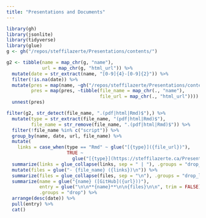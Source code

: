 ```yaml
---
title: "Presentations and Documents"
---
```



```r
library(gh)
library(jsonlite)
library(tidyverse)
library(glue)
g <- gh("/repos/steffilazerte/Presentations/contents/")

g2 <- tibble(name = map_chr(g, "name"),
             url = map_chr(g, "html_url")) %>%
  mutate(date = str_extract(name, "[0-9]{4}-[0-9]{2}")) %>%
  filter(!is.na(date)) %>%
  mutate(pres = map(name, ~gh("/repos/steffilazerte/Presentations/contents/{pres}", pres = .)),
         pres = map(pres, ~tibble(file_name = map_chr(., "name"), 
                                  file_url = map_chr(., "html_url")))) %>%
  unnest(pres)

filter(g2, str_detect(file_name, ".(pdf|html|Rmd)$"),) %>%
  mutate(type = str_extract(file_name, "(pdf|html|Rmd)$"),
         file_name = str_remove(file_name, ".(pdf|html|Rmd)$")) %>%
  filter(!file_name %in% c("script")) %>%
  group_by(name, date, url, file_name) %>%
  mutate(
    links = case_when(type == "Rmd" ~ glue("[{type}]({file_url})"),
                      TRUE ~ 
                        glue("[{type}](https://steffilazerte.ca/Presentations/{name}/{file_name[1]}.{type})"))) %>%
  summarize(links = glue_collapse(links, sep = " | "), .groups = "drop_last") %>%
  mutate(files = glue("- {file_name} ({links})\n")) %>%
  summarize(files = glue_collapse(files, sep = "\n"), .groups = "drop_last") %>%
  summarize(name = glue("{name} ([GitHub]({url}))"), 
            entry = glue("\n\n**{name}**\n\n{files}\n\n", trim = FALSE),
            .groups = "drop") %>%
  arrange(desc(date)) %>%
  pull(entry) %>%
  cat()
```